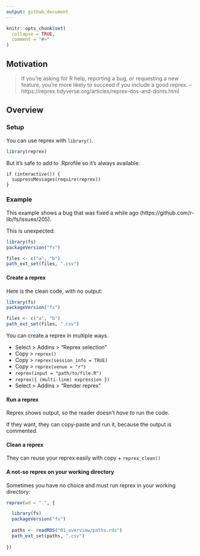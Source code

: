 ```yaml
---
output: github_document
---
```


```r
knitr::opts_chunk$set(
  collapse = TRUE,
  comment = "#>"
)
```

## Motivation

> If you’re asking for R help, reporting a bug, or requesting a new feature,
> you’re more likely to succeed if you include a good reprex.
--https://reprex.tidyverse.org/articles/reprex-dos-and-donts.html

## Overview

### Setup

You can use reprex with `library()`.

```r
library(reprex)
```

But it's safe to add to .Rprofile so it's always available.

```
if (interactive()) {
  suppressMessages(require(reprex))
}
```

### Example

This example shows a bug that was fixed a while ago
(https://github.com/r-lib/fs/issues/205).

This is unexpected:

```r
library(fs)
packageVersion("fs")

files <- c("a", "b")
path_ext_set(files, ".csv")
```

#### Create a reprex

Here is the clean code, with no output:

```r
library(fs)
packageVersion("fs")

files <- c("a", "b")
path_ext_set(files, ".csv")
```

You can create a reprex in multiple ways.

* Select > Addins > "Reprex selection"
* Copy > `reprex()`
* Copy > `reprex(session_info = TRUE)`
* Copy > `reprex(venue = "r")`
* `reprex(input = "path/to/file.R")`
* `reprex({ (multi-line) expression })`
* Select > Addins > "Render reprex"

#### Run a reprex

Reprex shows output, so the reader doesn't *have to* run the code.

If they want, they can copy-paste and run it, because the output is commented.

#### Clean a reprex

They can reuse your reprex easily with copy + `reprex_clean()`

#### A not-so reprex on your working directory

Sometimes you have no choice and must run reprex in your working directory:

```r
reprex(wd = ".", {

  library(fs)
  packageVersion("fs")
  
  paths <- readRDS("01_overview/paths.rds")
  path_ext_set(paths, ".csv")
  
})
```

